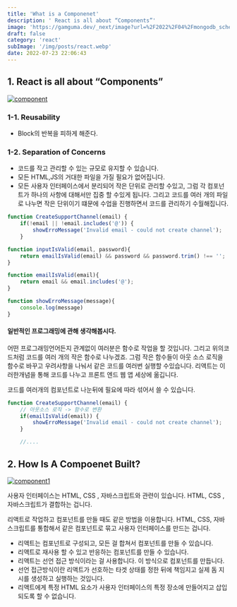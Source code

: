 ```yaml
---
title: 'What is a Componenet'
description: ' React is all about “Components”'
image: 'https://gamguma.dev/_next/image?url=%2F2022%2F04%2Fmongodb_schema_design%2Fimages%2Fthumbnail.png&w=3840&q=75'
draft: false
category: 'react'
subImage: '/img/posts/react.webp'
date: 2022-07-23 22:06:43
---
```


## 1. React is all about “Components”

[![component](https://imchanyo.netlify.app/static/74a0b0625f512a057571172a4df4bbe7/fe486/component.png)](https://imchanyo.netlify.app/static/74a0b0625f512a057571172a4df4bbe7/23a6b/component.png)

### 1-1. Reusability

-   Block의 반복을 피하게 해준다.

### 1-2. Separation of Concerns

-   코드를 작고 관리할 수 있는 규모로 유지할 수 있습니다.
-   모든 HTML,JS의 거대한 파일을 가질 필요가 없어집니다.
-   모든 사용자 인터페이스에서 분리되어 작은 단위로 관리할 수있고, 그럼 각 컴포넌트가 하나의 사항에 대해서만 집중 할 수있게 됩니다. 그리고 코드를 여러 개의 파일로 나누면 작은 단위이기 떄문에 수업을 진행하면서 코드를 관리하기 수월해집니다.

```jsx
function CreateSupportChannel(email) {
    if(!email || !email.includes('@')) {
        showErroMessage('Invalid email - could not create channel');
    }

function inputIsValid(email, password){
    return emailIsValid(email) && password && password.trim() !== '';
}

function emailIsValid(email){
    return email && email.includes('@');
}

function showErroMessage(message){
    console.log(message)
}
```

#### 일반적인 프로그래밍에 관해 생각해봅시다.

어떤 프로그래밍언어든지 관계없이 여러분은 함수로 작업을 할 것입니다. 그리고 위의코드처럼 코드를 여러 개의 작은 함수로 나누겠죠. 그럼 작은 함수들이 아웃 소스 로직을 함수로 바꾸고 우려사항을 나눠서 같은 코드를 여러번 실행할 수있습니다. 리액트는 이러한개념을 통해 코드를 나누고 프론트 엔드 웹 앱 세상에 옮깁니다.

코드를 여러개의 컴포넌트로 나눈뒤에 필요에 따라 섞어서 쓸 수 있습니다.

```jsx
function CreateSupportChannel(email) {
    // 아웃소스 로직 -> 함수로 변환
    if(emailIsValid(email)) {
        showErroMessage('Invalid email - could not create channel');
    }

    //....
```

## 2. How Is A Compoenet Built?

[![component1](https://imchanyo.netlify.app/static/351a0cb91eacb1fad478d340bfa3bdb4/fe486/component1.png)](https://imchanyo.netlify.app/static/351a0cb91eacb1fad478d340bfa3bdb4/e52c7/component1.png)

사용자 인터페이스는 HTML, CSS , 자바스크립트와 관련이 있습니다. HTML, CSS , 자바스크립트가 결합하는 겁니다.

리액트로 작업하고 컴포넌트를 만들 때도 같은 방법을 이용합니다. HTML, CSS, 자바스크립트를 통합해서 같은 컴포넌트로 묶고 사용자 인터페이스를 만드는 겁니다.

-   리액트는 컴포넌트로 구성되고, 모든 걸 합쳐서 컴포넌트를 만들 수 있습니다.
-   리액트로 재사용 할 수 있고 반응하는 컴포넌트를 만들 수 있습니다.
-   리액트는 선언 접근 방식이라는 걸 사용합니다. 이 방식으로 컴포넌트를 만듭니다.
-   선언 접근방식이란 리액트가 선호하는 타겟 상태를 정한 뒤에 책임지고 실제 돔 지시를 생성하고 실행하는 것입니다.
-   리액트에게 특정 HTML 요소가 사용자 인터페이스의 특정 장소에 만들어지고 삽입되도록 할 수 없습니다.
